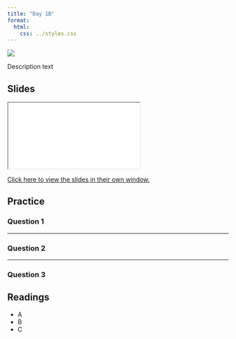 ```yaml
---
title: "Day 1B"
format:
  html:
    css: ../styles.css
---
```


![](../img/spreadsheets_2780E3.svg){.hero}


Description text

## Slides

<iframe class="slide-deck" src="./Slides/1B_Slides.html" title="Day 1B Slideshow">
</iframe>

[Click here to view the slides in their own window.](./Slides/01B_Slides.html)

## Practice

### Question 1

---

### Question 2

---

### Question 3


## Readings

  -   A
  -   B
  -   C
  